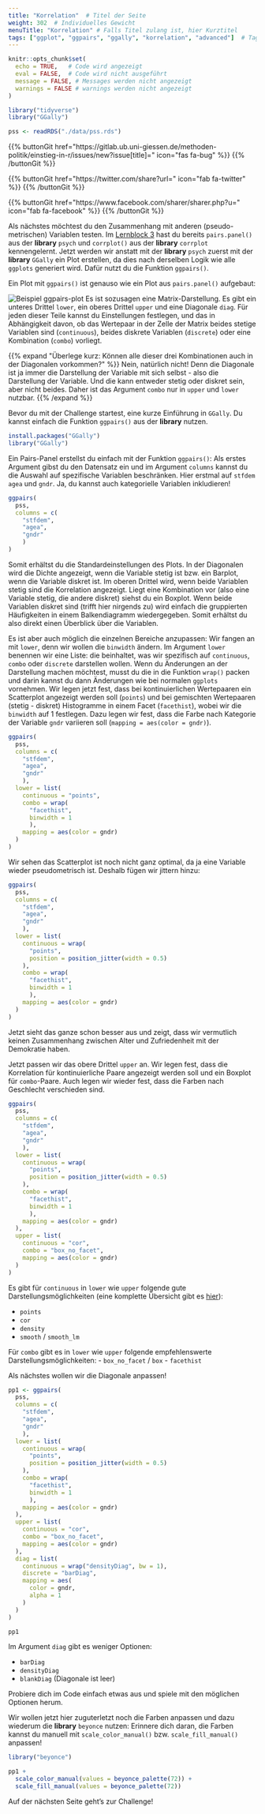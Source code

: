 ```yaml
---
title: "Korrelation"  # Titel der Seite
weight: 302  # Individuelles Gewicht 
menuTitle: "Korrelation" # Falls Titel zulang ist, hier Kurztitel
tags: ["ggplot", "ggpairs", "ggally", "korrelation", "advanced"]  # Tags hiereinsetzen; Kurzwort, was auf der Seite passsiert
---
```

```r
knitr::opts_chunk$set(
  echo = TRUE,   # Code wird angezeigt
  eval = FALSE,  # Code wird nicht ausgeführt
  message = FALSE, # Messages werden nicht angezeigt
  warnings = FALSE # warnings werden nicht angezeigt
)

library("tidyverse")
library("GGally")

pss <- readRDS("./data/pss.rds")
```

{{% buttonGit href=\"https\:\/\/gitlab.ub.uni-giessen.de\/methoden-politik\/einstieg-in-r\/issues\/new?issue[title]=\" icon=\"fas fa-bug\" %}} {{% /buttonGit %}} 

{{% buttonGit href=\"https\:\/\/twitter.com\/share?url=\" icon=\"fab fa-twitter\" %}} {{% /buttonGit %}}

{{% buttonGit href=\"https\:\/\/www.facebook.com\/sharer\/sharer.php?u=\" icon=\"fab fa-facebook\" %}} {{% /buttonGit %}}

Als nächstes möchtest du den Zusammenhang mit anderen (pseudo-metrischen) Variablen testen. Im [Lernblock 3](https://lehre.bpkleer.de/lb3/) hast du bereits `pairs.panel()` aus der **library** `psych` und `corrplot()` aus der **library** `corrplot` kennengelernt. Jetzt werden wir anstatt mit der **library** `psych` zuerst mit der **library** `GGally` ein Plot erstellen, da dies nach derselben Logik wie alle `ggplots` generiert wird. Dafür nutzt du die Funktion `ggpairs()`. 

Ein Plot mit `ggpairs()` ist genauso wie ein Plot aus `pairs.panel()` aufgebaut:

![Beispiel ggpairs-plot](../img/ggpairs1.png)
Es ist sozusagen eine Matrix-Darstellung. Es gibt ein unteres Drittel `lower`, ein oberes Drittel `upper` und eine Diagonale `diag`. Für jeden dieser Teile kannst du Einstellungen festlegen, und das in Abhängigkeit davon, ob das Wertepaar in der Zelle der Matrix beides stetige Variablen sind (`continuous`), beides diskrete Variablen (`discrete`) oder eine Kombination (`combo`) vorliegt. 

{{% expand \"Überlege kurz: Können alle dieser drei Kombinationen auch in der Diagonalen vorkommen?\" %}}
Nein, natürlich nicht! Denn die Diagonale ist ja immer die Darstellung der Variable mit sich selbst - also die Darstellung der Variable. Und die kann entweder stetig oder diskret sein, aber nicht beides. Daher ist das Argument `combo` nur in `upper` und `lower` nutzbar. 
{{% /expand %}}

Bevor du mit der Challenge startest, eine kurze Einführung in `GGally`. Du kannst einfach die Funktion `ggpairs()` aus der **library** nutzen. 

```r
install.packages("GGally")
library("GGally")
```

Ein Pairs-Panel erstellst du einfach mit der Funktion `ggpairs()`: Als erstes Argument gibst du den Datensatz ein und im Argument `columns` kannst du die Auswahl auf spezifische Variablen beschränken. Hier erstmal auf `stfdem` `agea` und `gndr`. Ja, du kannst auch kategorielle Variablen inkludieren!

```r
ggpairs(
  pss, 
  columns = c(
    "stfdem",
    "agea",
    "gndr"
    )
)
```

Somit erhältst du die Standardeinstellungen des Plots. In der Diagonalen wird die Dichte angezeigt, wenn die Variable stetig ist bzw. ein Barplot, wenn die Variable diskret ist. Im oberen Drittel wird, wenn beide Variablen stetig sind die Korrelation angezeigt. Liegt eine Kombination vor (also eine Variable stetig, die andere diskret) siehst du ein Boxplot. Wenn beide Variablen diskret sind (trifft hier nirgends zu) wird einfach die gruppierten Häufigkeiten in einem Balkendiagramm wiedergegeben. Somit erhältst du also direkt einen Überblick über die Variablen. 

Es ist aber auch möglich die einzelnen Bereiche anzupassen: Wir fangen an mit `lower`, denn wir wollen die `binwidth` ändern. Im Argument `lower` benennen wir eine Liste: die beinhaltet, was wir spezifisch auf `continuous`, `combo` oder `discrete` darstellen wollen. Wenn du Änderungen an der Darstellung machen möchtest, musst du die in die Funktion `wrap()` packen und darin kannst du dann Änderungen wie bei normalen `ggplots` vornehmen. Wir legen jetzt fest, dass bei kontinuierlichen Wertepaaren ein Scatterplot angezeigt werden soll (`points`) und bei gemischten Wertepaaren (stetig - diskret) Histogramme in einem Facet (`facethist`), wobei wir die `binwidth` auf $1$ festlegen. Dazu legen wir fest, dass die Farbe nach Kategorie der Variable `gndr` variieren soll (`mapping = aes(color = gndr)`). 

```r
ggpairs(
  pss, 
  columns = c(
    "stfdem",
    "agea",
    "gndr"
    ),
  lower = list(
    continuous = "points",
    combo = wrap(
      "facethist",
      binwidth = 1
      ),
    mapping = aes(color = gndr)
  )
)
```
Wir sehen das Scatterplot ist noch nicht ganz optimal, da ja eine Variable wieder pseudometrisch ist. Deshalb fügen wir jittern hinzu:

```r
ggpairs(
  pss, 
  columns = c(
    "stfdem",
    "agea",
    "gndr"
    ),
  lower = list(
    continuous = wrap(
      "points",
      position = position_jitter(width = 0.5)
    ),
    combo = wrap(
      "facethist",
      binwidth = 1
      ),
    mapping = aes(color = gndr)
  )
)
```

Jetzt sieht das ganze schon besser aus und zeigt, dass wir vermutlich keinen Zusammenhang zwischen Alter und Zufriedenheit mit der Demokratie haben. 

Jetzt passen wir das obere Drittel `upper` an. Wir legen fest, dass die Korrelation für kontinuierliche Paare angezeigt werden soll und ein Boxplot für `combo`-Paare. Auch legen wir wieder fest, dass die Farben nach Geschlecht verschieden sind.

```r
ggpairs(
  pss, 
  columns = c(
    "stfdem",
    "agea",
    "gndr"
    ),
  lower = list(
    continuous = wrap(
      "points",
      position = position_jitter(width = 0.5)
    ),
    combo = wrap(
      "facethist",
      binwidth = 1
      ),
    mapping = aes(color = gndr)
  ),
  upper = list(
    continuous = "cor",
    combo = "box_no_facet",
    mapping = aes(color = gndr)
  )
)
```

Es gibt für `continuous` in `lower` wie `upper` folgende gute Darstellungsmöglichkeiten (eine komplette Übersicht gibt es [hier](http://ggobi.github.io/ggally/articles/ggally_plots.html)):

- `points`
- `cor`
- `density`
- `smooth` / `smooth_lm`

Für `combo` gibt es in `lower` wie `upper` folgende empfehlenswerte Darstellungsmöglichkeiten:
- `box_no_facet` / `box`
- `facethist`

Als nächstes wollen wir die Diagonale anpassen!

```r
pp1 <- ggpairs(
  pss, 
  columns = c(
    "stfdem",
    "agea",
    "gndr"
    ),
  lower = list(
    continuous = wrap(
      "points",
      position = position_jitter(width = 0.5)
    ),
    combo = wrap(
      "facethist",
      binwidth = 1
      ),
    mapping = aes(color = gndr)
  ),
  upper = list(
    continuous = "cor",
    combo = "box_no_facet",
    mapping = aes(color = gndr)
  ),
  diag = list(
    continuous = wrap("densityDiag", bw = 1),
    discrete = "barDiag",
    mapping = aes(
      color = gndr, 
      alpha = 1
    )
  )
)

pp1
```

Im Argument `diag` gibt es weniger Optionen:

- `barDiag`
- `densityDiag`
- `blankDiag` (Diagonale ist leer)

Probiere dich im Code einfach etwas aus und spiele mit den möglichen Optionen herum. 

Wir wollen jetzt hier zuguterletzt noch die Farben anpassen und dazu wiederum die **library** `beyonce` nutzen: Erinnere dich daran, die Farben kannst du manuell mit `scale_color_manual()` bzw. `scale_fill_manual()` anpassen!
```r
library("beyonce")

pp1 +
  scale_color_manual(values = beyonce_palette(72)) +
  scale_fill_manual(values = beyonce_palette(72))

```

Auf der nächsten Seite geht's zur Challenge!